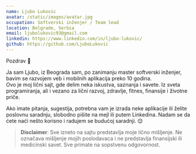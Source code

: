 ```yaml
---
name: Ljubo Lukovic
avatar: /static/images/avatar.jpg
occupation: Softverski inženjer / Team lead
location: Belgrade, Serbia
email: ljubolukovic93@gmail.com
linkedin: https://www.linkedin.com/in/ljubo-lukovic/
github: https://github.com/LjuboLukovic
---
```


Pozdrav 👋 

Ja sam Ljubo, iz Beograda sam, po zanimanju master softverski inženjer, bavim se razvojem veb i mobilnih aplikacija preko 10 godina.  
Ovo je moj lični sajt, gde delim neka iskustva, saznanja i savete. Iz sveta programiranja, ali i vezano za lični razvoj, zdravlje, fitnes, finansije i životne priče.  

Ako imate pitanja, sugestija, potrebna vam je izrada neke aplikacije ili želite poslovnu saradnju, slobodno pišite na mejl ili putem Linkedina. Nadam se da ćete naći nešto korisno i radujem se budućoj saradnji. 😌

> **Disclaimer**: Sve izneto na sajtu predstavlja moje lično mišljenje. Ne označava mišljenje mojih poslodavaca i ne predstavlja finansijski ili medicinski savet. Sve primate na sopstvenu odgovornost.
